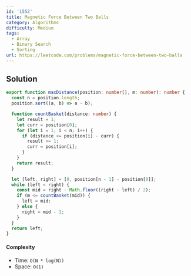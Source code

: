 ```yaml
---
id: '1552'
title: Magnetic Force Between Two Balls
category: Algorithms
difficulty: Medium
tags:
  - Array
  - Binary Search
  - Sorting
url: https://leetcode.com/problems/magnetic-force-between-two-balls
---
```


## Solution

```typescript showLineNumbers
export function maxDistance(position: number[], m: number): number {
  const n = position.length;
  position.sort((a, b) => a - b);

  function countBasket(distance: number) {
    let result = 1;
    let curr = position[0];
    for (let i = 1; i < n; i++) {
      if (distance <= position[i] - curr) {
        result += 1;
        curr = position[i];
      }
    }
    return result;
  }

  let [left, right] = [0, position[n - 1] - position[0]];
  while (left < right) {
    const mid = right - Math.floor((right - left) / 2);
    if (m <= countBasket(mid)) {
      left = mid;
    } else {
      right = mid - 1;
    }
  }
  return left;
}
```

#### Complexity

- Time: `O(N * log(N))`
- Space: `O(1)`
